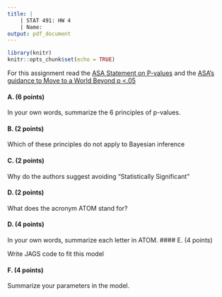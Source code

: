 ```yaml
---
title: |
    | STAT 491: HW 4
    | Name:
output: pdf_document 
---
```


```r
library(knitr)
knitr::opts_chunk$set(echo = TRUE)
```

For this assignment read the [ASA Statement on P-values](https://www.tandfonline.com/doi/epdf/10.1080/00031305.2016.1154108?needAccess=true&role=button) and the [ASA's guidance to Move to a World Beyond p <.05](https://www.tandfonline.com/doi/epdf/10.1080/00031305.2019.1583913?needAccess=true&role=button)


#### A. (6 points)

In your own words, summarize the 6 principles of p-values.

#### B. (2 points)

Which of these principles do not apply to Bayesian inference


#### C. (2 points)

Why do the authors suggest avoiding "Statistically Significant"

#### D. (2 points)

What does the acronym ATOM stand for?

#### D. (4 points)

In your own words, summarize each letter in ATOM.
#### E. (4 points)

Write JAGS code to fit this model


#### F. (4 points)

Summarize your parameters in the model.


